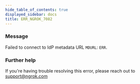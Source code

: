 ```yaml
---
hide_table_of_contents: true
displayed_sidebar: docs
title: ERR_NGROK_7082
---
```




### Message

Failed to connect to IdP metadata URL `MDURL`: `ERR`.

<ErrorDetails error="err_ngrok_7082" />

### Further help

If you're having trouble resolving this error, please reach out to [support@ngrok.com](mailto:support@ngrok.com?subject=Help%20with%20ERR_NGROK_7082)
